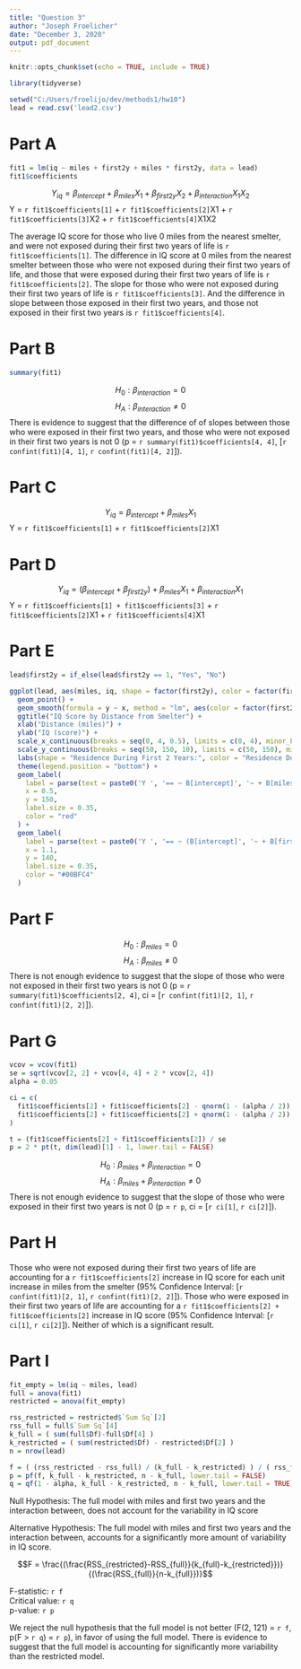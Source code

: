 ```yaml
---
title: "Question 3"
author: "Joseph Froelicher"
date: "December 3, 2020"
output: pdf_document
---
```


```r
knitr::opts_chunk$set(echo = TRUE, include = TRUE)

library(tidyverse)

setwd("C:/Users/froelijo/dev/methods1/hw10")
lead = read.csv('lead2.csv')
```

# Part A
```r
fit1 = lm(iq ~ miles + first2y + miles * first2y, data = lead)
fit1$coefficients
```
$$Y_{iq} = \beta_{intercept} + \beta_{miles}X_1 + \beta_{first2y}X_2 + \beta_{interaction}X_1X_2$$
\center Y = `r fit1$coefficients[1]` + `r fit1$coefficients[2]`X1 + `r fit1$coefficients[3]`X2 + `r fit1$coefficients[4]`X1X2

\flushleft
The average IQ score for those who live 0 miles from the nearest smelter, and were not exposed during their first two years of life is `r fit1$coefficients[1]`. The difference in IQ score at 0 miles from the nearest smelter between those who were not exposed during their first two years of life, and those that were exposed during their first two years of life is `r fit1$coefficients[2]`. The slope for those who were not exposed during their first two years of life is `r fit1$coefficients[3]`. And the difference in slope between those exposed in their first two years, and those not exposed in their first two years is `r fit1$coefficients[4]`.
\newline
  
# Part B
```r
summary(fit1)
```
$$H_0: \beta_{interaction} = 0$$
$$H_A: \beta_{interaction} \neq 0$$
There is evidence to suggest that the difference of of slopes between those who were exposed in their first two years, and those who were not exposed in their first two years is not 0 (p = `r summary(fit1)$coefficients[4, 4]`, [`r confint(fit1)[4, 1]`, `r confint(fit1)[4, 2]`]).
\newline

# Part C
$$Y_{iq} = \beta_{intercept} + \beta_{miles}X_1$$
\center Y = `r fit1$coefficients[1]` + `r fit1$coefficients[2]`X1
\flushleft

# Part D
$$Y_{iq} = (\beta_{intercept} + \beta_{first2y}) + \beta_{miles}X_1 + \beta_{interaction}X_1$$
\center Y = `r fit1$coefficients[1] + fit1$coefficients[3]` + `r fit1$coefficients[2]`X1 + `r fit1$coefficients[4]`X1
\flushleft

# Part E
```r
lead$first2y = if_else(lead$first2y == 1, "Yes", "No")

ggplot(lead, aes(miles, iq, shape = factor(first2y), color = factor(first2y))) +
  geom_point() +
  geom_smooth(formula = y ~ x, method = "lm", aes(color = factor(first2y))) +
  ggtitle("IQ Score by Distance from Smelter") +
  xlab("Distance (miles)") +
  ylab("IQ (score)") +
  scale_x_continuous(breaks = seq(0, 4, 0.5), limits = c(0, 4), minor_breaks = FALSE) +
  scale_y_continuous(breaks = seq(50, 150, 10), limits = c(50, 150), minor_breaks = FALSE) +
  labs(shape = "Residence During First 2 Years:", color = "Residence During First 2 Years:") +
  theme(legend.position = "bottom") +
  geom_label(
    label = parse(text = paste0('Y ', '== ~ B[intercept]', '~ + B[miles]', '~ X[1]')), 
    x = 0.5,
    y = 150,
    label.size = 0.35,
    color = "red"
  ) +
  geom_label(
    label = parse(text = paste0('Y ', '== ~ (B[intercept]', '~ + B[first2y])', '~ + B[miles]', '~ X[1]', '~ + B[interaction]', '~ X[2]')),
    x = 1.1,
    y = 140,
    label.size = 0.35,
    color = "#00BFC4"
  )
```

# Part F
$$H_0: \beta_{miles} = 0$$
$$H_A: \beta_{miles} \neq 0$$
There is not enough evidence to suggest that the slope of those who were not exposed in their first two years is not 0 (p = `r summary(fit1)$coefficients[2, 4]`, ci = [`r confint(fit1)[2, 1]`, `r confint(fit1)[2, 2]`]).
\newline

# Part G
```r
vcov = vcov(fit1)
se = sqrt(vcov[2, 2] + vcov[4, 4] + 2 * vcov[2, 4])
alpha = 0.05

ci = c(
  fit1$coefficients[2] + fit1$coefficients[2] - qnorm(1 - (alpha / 2)) * se,
  fit1$coefficients[2] + fit1$coefficients[2] + qnorm(1 - (alpha / 2)) * se
)

t = (fit1$coefficients[2] + fit1$coefficients[2]) / se
p = 2 * pt(t, dim(lead)[1] - 1, lower.tail = FALSE)
```
  
$$H_0: \beta_{miles} + \beta_{interaction} = 0$$
$$H_A: \beta_{miles} + \beta_{interaction} \neq 0$$
There is not enough evidence to suggest that the slope of those who were exposed in their first two years is not 0 (p = `r p`, ci = [`r ci[1]`, `r ci[2]`]).
\newline

# Part H
Those who were not exposed during their first two years of life are accounting for a `r fit1$coefficients[2]` increase in IQ score for each unit increase in miles from the smelter (95% Confidence Interval: [`r confint(fit1)[2, 1]`, `r confint(fit1)[2, 2]`]). Those who were exposed in their first two years of life are accounting for a `r fit1$coefficients[2] + fit1$coefficients[2]` increase in IQ score (95% Confidence Interval: [`r ci[1]`, `r ci[2]`]). Neither of which is a significant result.

# Part I
```r
fit_empty = lm(iq ~ miles, lead)
full = anova(fit1)
restricted = anova(fit_empty)

rss_restricted = restricted$`Sum Sq`[2]
rss_full = full$`Sum Sq`[4]
k_full = ( sum(full$Df)-full$Df[4] )
k_restricted = ( sum(restricted$Df) - restricted$Df[2] )
n = nrow(lead)

f = ( (rss_restricted - rss_full) / (k_full - k_restricted) ) / ( rss_full / (n - k_full) )
p = pf(f, k_full - k_restricted, n - k_full, lower.tail = FALSE)
q = qf(1 - alpha, k_full - k_restricted, n - k_full, lower.tail = TRUE)
```
  
Null Hypothesis: The full model with miles and first two years and the interaction between, does not account for the variability in IQ score
  
Alternative Hypothesis: The full model with miles and first two years and the interaction between, accounts for a significantly more amount of variability in IQ score.

$$F = \frac{(\frac{RSS_{restricted}-RSS_{full}}{k_{full}-k_{restricted}})}{(\frac{RSS_{full}}{n-k_{full}})}$$

F-statistic: `r f`  
Critical value: `r q`  
p-value: `r p`  

We reject the null hypothesis that the full model is not better (F(2, 121) = `r f`, p(F > `r q`) = `r p`), in favor of using the full model. There is evidence to suggest that the full model is accounting for significantly more variability than the restricted model.